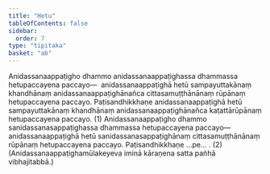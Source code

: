```yaml
---
title: "Hetu"
tableOfContents: false
sidebar:
  order: 7
type: "tipitaka"
basket: "ab"
---
```



<DynamicBreadcrumb />

<Division number="29">

<Paragraph number="3001">
Anidassanaappaṭigho dhammo anidassanaappaṭighassa dhammassa hetupaccayena paccayo—  anidassanaappaṭighā hetū sampayuttakānaṃ khandhānaṃ anidassanaappaṭighānañca cittasamuṭṭhānānaṃ rūpānaṃ hetupaccayena paccayo. Paṭisandhikkhaṇe anidassanaappaṭighā hetū sampayuttakānaṃ khandhānaṃ anidassanaappaṭighānañca kaṭattārūpānaṃ hetupaccayena paccayo. (1)
</Paragraph>

<Paragraph number="3002">
Anidassanaappaṭigho dhammo sanidassanasappaṭighassa dhammassa hetupaccayena paccayo—  anidassanaappaṭighā hetū sanidassanasappaṭighānaṃ cittasamuṭṭhānānaṃ rūpānaṃ hetupaccayena paccayo. Paṭisandhikkhaṇe …pe… . (2)
</Paragraph>

<Paragraph number="3003">
(Anidassanaappaṭighamūlakeyeva iminā kāraṇena satta pañhā vibhajitabbā.)
</Paragraph>
</Division>